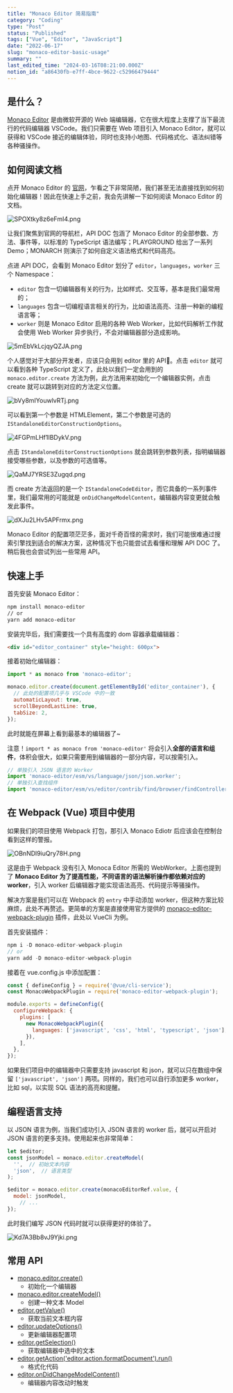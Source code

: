 ```yaml
---
title: "Monaco Editor 简易指南"
category: "Coding"
type: "Post"
status: "Published"
tags: ["Vue", "Editor", "JavaScript"]
date: "2022-06-17"
slug: "monaco-editor-basic-usage"
summary: ""
last_edited_time: "2024-03-16T08:21:00.000Z"
notion_id: "a86430fb-e7ff-4bce-9622-c52966479444"
---
```



## 是什么？


[Monaco Editor](https://microsoft.github.io/monaco-editor/) 是由微软开源的 Web 端编辑器，它在很大程度上支撑了当下最流行的代码编辑器 VSCode。我们只需要在 Web 项目引入 Monaco Editor，就可以获得和 VSCode 接近的编辑体验，同时也支持小地图、代码格式化、语法纠错等各种骚操作。


## 如何阅读文档


点开 Monaco Editor 的 [官网](https://microsoft.github.io/monaco-editor)，乍看之下非常简陋，我们甚至无法直接找到如何初始化编辑器！因此在快速上手之前，我会先讲解一下如何阅读 Monaco Editor 的文档。


![SPOXtky8z6eFmI4.png](https://cdn.sa.net/2024/03/15/SPOXtky8z6eFmI4.png)


让我们聚焦到官网的导航栏，API DOC 包涵了 Monaco Editor 的全部参数、方法、事件等，以标准的 TypeScript 语法编写；PLAYGROUND 给出了一系列 Demo；MONARCH 则演示了如何自定义语法格式和代码高亮。


点进 API DOC，会看到 Monaco Editor 划分了 `editor`，`languages`，`worker` 三个 Namespace：

- `editor` 包含一切编辑器有关的行为，比如样式、交互等，基本是我们最常用的；
- `languages` 包含一切编程语言相关的行为，比如语法高亮、注册一种新的编程语言等；
- `worker` 则是 Monaco Editor 启用的各种 Web Worker，比如代码解析工作就会使用 Web Worker 异步执行，不会对编辑器部分造成影响。

![5mEbVkLcjqyQZJA.png](https://cdn.sa.net/2024/03/15/5mEbVkLcjqyQZJA.png)


个人感觉对于大部分开发者，应该只会用到 editor 里的 API🤣。点击 `editor` 就可以看到各种 TypeScript 定义了，此处以我们一定会用到的 `monaco.editor.create` 方法为例，此方法用来初始化一个编辑器实例，点击 create 就可以跳转到对应的方法定义位置。


![bVy8mIYouwlvRTj.png](https://cdn.sa.net/2024/03/15/bVy8mIYouwlvRTj.png)


可以看到第一个参数是 HTMLElement，第二个参数是可选的 `IStandaloneEditorConstructionOptions`。


![4FGPmLHf1IBDykV.png](https://cdn.sa.net/2024/03/15/4FGPmLHf1IBDykV.png)


点击 `IStandaloneEditorConstructionOptions` 就会跳转到参数列表，指明编辑器接受哪些参数，以及参数的可选值等。


![QaMJ7YRSE3Zugqd.png](https://cdn.sa.net/2024/03/15/QaMJ7YRSE3Zugqd.png)


而 create 方法返回的是一个 `IStandaloneCodeEditor`，而它具备的一系列事件里，我们最常用的可能就是 `onDidChangeModelContent`，编辑器内容变更就会触发此事件。


![dXJu2LHv5APFrmx.png](https://cdn.sa.net/2024/03/15/dXJu2LHv5APFrmx.png)


Monaco Editor 的配置项茫茫多，面对千奇百怪的需求时，我们可能很难通过搜索引擎找到适合的解决方案，这种情况下也只能尝试去看懂和理解 API DOC 了。稍后我也会尝试列出一些常用 API。


## 快速上手


首先安装 Monaco Editor：


```bash
npm install monaco-editor
// or
yarn add monaco-editor
```


安装完毕后，我们需要找一个具有高度的 dom 容器承载编辑器：


```html
<div id="editor_container" style="height: 600px">
```


接着初始化编辑器：


```javascript
import * as monaco from 'monaco-editor';

monaco.editor.create(document.getElementById('editor_container'), {
  // 此处的配置项几乎与 VSCode 中的一致
  automaticLayout: true,
  scrollBeyondLastLine: true,
  tabSize: 2,
});
```


此时就能在屏幕上看到最基本的编辑器了~


注意！`import * as monaco from 'monaco-editor'` 将会引入**全部的语言和组件**，体积会很大，如果只需要用到编辑器的一部分内容，可以按需引入。


```javascript
// 单独引入 JSON 语言的 Worker
import 'monaco-editor/esm/vs/language/json/json.worker';
// 单独引入查找组件
import 'monaco-editor/esm/vs/editor/contrib/find/browser/findController';
```


## 在 Webpack (Vue) 项目中使用


如果我们的项目使用 Webpack 打包，那引入 Monaco Ediotr 后应该会在控制台看到这样的警报。


![OBnNDl9iuQry78H.png](https://cdn.sa.net/2024/03/15/OBnNDl9iuQry78H.png)


这是由于 Webpack 没有引入 Monoca Editor 所需的 WebWorker。上面也提到了 **Monaco Editor 为了提高性能，不同语言的语法解析操作都依赖对应的 worker**，引入 worker 后编辑器才能实现语法高亮、代码提示等骚操作。


解决方案是我们可以在 Webpack 的 `entry` 中手动添加 worker，但这种方案比较麻烦，此处不再赘述。更简单的方案是直接使用官方提供的 [monaco-editor-webpack-plugin](https://www.npmjs.com/package/monaco-editor-webpack-plugin) 插件，此处以 VueCli 为例。


首先安装插件：


```javascript
npm i -D monaco-editor-webpack-plugin
// or
yarn add -D monaco-editor-webpack-plugin
```


接着在 vue.config.js 中添加配置：


```javascript
const { defineConfig } = require('@vue/cli-service');
const MonacoWebpackPlugin = require('monaco-editor-webpack-plugin');

module.exports = defineConfig({
  configureWebpack: {
    plugins: [
      new MonacoWebpackPlugin({
        languages: ['javascript', 'css', 'html', 'typescript', 'json'],
      }),
    ],
  },
});
```


如果我们项目中的编辑器中只需要支持 javascript 和 json，就可以只在数组中保留 `['javascript', 'json']` 两项。同样的，我们也可以自行添加更多 worker，比如 sql，以实现 SQL 语法的高亮和提醒。


## 编程语言支持


以 JSON 语言为例，当我们成功引入 JSON 语言的 worker 后，就可以开启对 JSON 语言的更多支持。使用起来也非常简单：


```javascript
let $editor;
const jsonModel = monaco.editor.createModel(
  '',  // 初始文本内容
  'json',  // 语言类型
);

$editor = monaco.editor.create(monacoEditorRef.value, {
  model: jsonModel,
	// ...
});
```


此时我们编写 JSON 代码时就可以获得更好的体验了。


![Kd7A3Bb8vJ9Yjki.png](https://cdn.sa.net/2024/03/15/Kd7A3Bb8vJ9Yjki.png)


## 常用 API

- [monaco.editor.create()](https://microsoft.github.io/monaco-editor/api/modules/monaco.editor.html#create)
	- 初始化一个编辑器
- [monaco.editor.createModel()](https://microsoft.github.io/monaco-editor/api/modules/monaco.editor.html#createModel)
	- 创建一种文本 Model
- [editor.getValue()](https://microsoft.github.io/monaco-editor/api/interfaces/monaco.editor.ICodeEditor.html#getValue)
	- 获取当前文本框内容
- [editor.updateOptions()](https://microsoft.github.io/monaco-editor/api/interfaces/monaco.editor.ICodeEditor.html#updateOptions)
	- 更新编辑器配置项
- [editor.getSelection()](https://microsoft.github.io/monaco-editor/api/interfaces/monaco.editor.ICodeEditor.html#getSelection)
	- 获取编辑器中选中的文本
- [editor.getAction('editor.action.formatDocument').run()](https://microsoft.github.io/monaco-editor/api/interfaces/monaco.editor.ICodeEditor.html#getAction)
	- 格式化代码
- [editor.onDidChangeModelContent()](https://microsoft.github.io/monaco-editor/api/interfaces/monaco.editor.ICodeEditor.html#onDidChangeModelContent)
	- 编辑器内容改动时触发
